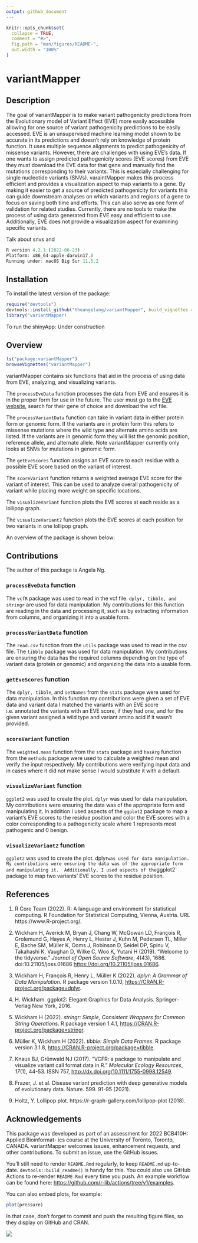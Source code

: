 ```yaml
---
output: github_document
---
```


<!-- README.md is generated from README.Rmd. Please edit that file -->

```r
knitr::opts_chunk$set(
  collapse = TRUE,
  comment = "#>",
  fig.path = "man/figures/README-",
  out.width = "100%"
)
```

# variantMapper

<!-- badges: start -->
<!-- badges: end -->

## Description

The goal of variantMapper is to make variant pathogenicity predictions from the Evolutionary model of Variant Effect (EVE)
more easily accessible allowing for one source of variant pathogenicity predictions to be easily accessed.  EVE is an unsupervised machine learning model shown to be accurate in its predictions and doesn't rely on knowledge of protein function.  It uses multiple sequence alignments to predict pathogenicity of missense variants.  However, there are challenges with using EVE's data.  If one wants to assign predicted pathogenicity scores (EVE scores) from EVE they must download the EVE data for that gene and manually find the mutations corresponding to their variants.  This is especially challenging for single nucleotide variants (SNVs).  varaintMapper makes this process efficient and provides a visualization aspect to map variants to a gene.  By making it easier to get a source of predicted pathogenicity for variants this can guide downstream analyses on which variants and regions of a gene to focus on saving both time and efforts.  This can also serve as one form of validation for related studies.  Currently, there are no tools to make the process of using data generated from EVE easy and efficient to use.  Additionally, EVE does not provide a visualization aspect for examining specific variants.

Talk about snvs and 

```r
R version 4.2.1 (2022-06-23)
Platform: x86_64-apple-darwin17.0 
Running under: macOS Big Sur 11.5.2
```
## Installation

To install the latest version of the package:

```r
require("devtools")
devtools::install_github("theangelang/variantMapper", build_vignettes = TRUE)
library("variantMapper)
```

To run the shinyApp: Under construction

## Overview

```r
ls("package:variantMapper")
browseVignettes("variantMapper")
```

variantMapper contains six functions that aid in the process of using data from EVE, analyzing, and visualizing variants.

The `processEveData` function processes the data from EVE and ensures it is in the proper form for use in the future.  The user
must go to the [EVE website](https://evemodel.org/), search for their gene of choice and download the vcf file.

The `processVariantData` function can take in variant data in either protein form or genomic form.  If the variants are in protein form this refers to missense mutations where the wild type and alternate amino acids are listed.  If the variants are in
genomic form they will list the genomic position, reference allele, and alternate allele.  Note variantMapper currently only looks at SNVs for mutations in genomic form.

The `getEveScores` function assigns an EVE score to each residue with a possible EVE score based on the variant of interest.

The `scoreVariant` function returns a weighted average EVE score for the variant of interest.  This can be used to analyze overall pathogenicity of variant while placing more weight on specific locations.

The `visualizeVariant` function plots the EVE scores at each reside as a lollipop graph.

The `visualizeVariant2` function plots the EVE scores at each position for two variants in one lollipop graph.

An overview of the package is shown below:

## Contributions
The author of this package is Angela Ng.

### `processEveData` function
The `vcfR` package was used to read in the vcf file.  `dplyr, tibble, and stringr` are used for data manipulation.  My contributions for this function are reading in the data and processing it, such as by extracting information from columns, and organizing it into a usable form.

### `processVariantData` function
The `read.csv` function from the `utils` package was used to read in the csv file.  The `tibble` package was used for data manipulation.  My contributions are ensuring the data has the required columns depending on the type of variant data (protein or genomic) and organizing the data into a usable form.

### `getEveScores` function
The `dplyr, tibble`, and `setNames` from the `stats` package were used for data manipulation.  In this function my contributions were given a set of EVE data and variant data I matched the variants with an EVE score i.e. annotated the variants with an EVE score, if they had one, and for the given variant assigned a wild type and variant amino acid if it wasn’t provided.

### `scoreVariant` function
The `weighted.mean` function from the `stats` package and `hasArg` function from the `methods` package were used to calculate a weighted mean and verify the input respectively.  My contributions were verifying input data and in cases where it did not make sense I would substitute it with a default.

### `visualizeVariant` function
`ggplot2` was used to create the plot.  `dplyr` was used for data manipulation.  My contributions were ensuring the data was of the appropriate form and manipulating it.  In addition I used aspects of the `ggplot2` package to map a variant’s EVE scores to the residue position and color the EVE scores with a color corresponding to a pathogenicity scale where 1 represents most pathogenic and 0 benign.

### `visualizeVariant2` function
`ggplot2` was used to create the plot.  dplyr` was used for data manipulation.  My contributions were ensuring the data was of the appropriate form and manipulating it.  Additionally, I used aspects of the `ggplot2` package to map two variants’ EVE scores to the residue position.

## References

1. R Core Team (2022). R: A language and environment for statistical computing. R Foundation for Statistical
  Computing, Vienna, Austria. URL https://www.R-project.org/.
  
2. Wickham H, Averick M, Bryan J, Chang W, McGowan LD, François R, Grolemund G, Hayes A, Henry L, Hester J, Kuhn M,
  Pedersen TL, Miller E, Bache SM, Müller K, Ooms J, Robinson D, Seidel DP, Spinu V, Takahashi K, Vaughan D, Wilke
  C, Woo K, Yutani H (2019). “Welcome to the tidyverse.” _Journal of Open Source Software_, *4*(43), 1686.
  doi:10.21105/joss.01686 <https://doi.org/10.21105/joss.01686>.
  
3. Wickham H, François R, Henry L, Müller K (2022). _dplyr: A Grammar of Data Manipulation_. R package version
  1.0.10, <https://CRAN.R-project.org/package=dplyr>.
  
4. H. Wickham. ggplot2: Elegant Graphics for Data Analysis. Springer-Verlag New York, 2016.

5. Wickham H (2022). _stringr: Simple, Consistent Wrappers for Common String Operations_. R package version 1.4.1,
  <https://CRAN.R-project.org/package=stringr>.

6. Müller K, Wickham H (2022). _tibble: Simple Data Frames_. R package version 3.1.8,
  <https://CRAN.R-project.org/package=tibble>.

7.  Knaus BJ, Grünwald NJ (2017). “VCFR: a package to manipulate and visualize variant call format data in R.”
  _Molecular Ecology Resources_, *17*(1), 44-53. ISSN 757, <http://dx.doi.org/10.1111/1755-0998.12549>.
  
8. Frazer, J. et al. Disease variant prediction with deep generative models of evolutionary data. Nature. 599. 91-95 (2021).

9. Holtz, Y. Lollipop plot. https://r-graph-gallery.com/lollipop-plot (2018).
  
## Acknowledgements

This package was developed as part of an assessment for 2022 BCB410H: Applied Bioinformat-
ics course at the University of Toronto, Toronto, CANADA. variantMapper welcomes issues,
enhancement requests, and other contributions. To submit an issue, use the GitHub issues.

You'll still need to render `README.Rmd` regularly, to keep `README.md` up-to-date. `devtools::build_readme()` is handy for this. You could also use GitHub Actions to re-render `README.Rmd` every time you push. An example workflow can be found here: <https://github.com/r-lib/actions/tree/v1/examples>.

You can also embed plots, for example:

```r
plot(pressure)
```

In that case, don't forget to commit and push the resulting figure files, so they display on GitHub and CRAN.

![](./inst/extdata/EVE_plot.png)
